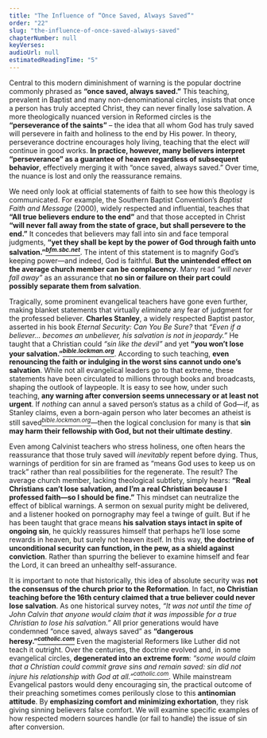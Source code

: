 ```yaml
---
title: "The Influence of “Once Saved, Always Saved”"
order: "22"
slug: "the-influence-of-once-saved-always-saved"
chapterNumber: null
keyVerses:
audioUrl: null
estimatedReadingTime: "5"
---
```

Central to this modern diminishment of warning is the popular doctrine commonly phrased as **“once saved, always saved.”** This teaching, prevalent in Baptist and many non-denominational circles, insists that once a person has truly accepted Christ, they can never finally lose salvation. A more theologically nuanced version in Reformed circles is the **“perseverance of the saints”** – the idea that all whom God has truly saved will persevere in faith and holiness to the end by His power. In theory, perseverance doctrine encourages holy living, teaching that the elect *will* continue in good works. **In practice, however, many believers interpret “perseverance” as a guarantee of heaven regardless of subsequent behavior**, effectively merging it with “once saved, always saved.” Over time, the nuance is lost and only the reassurance remains.

We need only look at official statements of faith to see how this theology is communicated. For example, the Southern Baptist Convention’s <i>Baptist Faith and Message</i> (2000), widely respected and influential, teaches that <b>“All true believers endure to the end”</b> and that those accepted in Christ <b>“will never fall away from the state of grace, but shall persevere to the end.”</b> It concedes that believers may fall into sin and face temporal judgments, <b>“yet they shall be kept by the power of God through faith unto salvation.”[<i><sup>bfm.sbc.net</sup></i>](https://bfm.sbc.net/bfm2000/#:~:text=All%20true%20believers%20endure%20to,God%20through%20faith%20unto%20salvation)</b>. The intent of this statement is to magnify God’s keeping power—and indeed, God is faithful. <b>But the unintended effect on the average church member can be complacency</b>. Many read <i>“will never fall away”</i> as an assurance that <b>no sin or failure on their part could possibly separate them from salvation</b>.

Tragically, some prominent evangelical teachers have gone even further, making blanket statements that virtually <i>eliminate</i> any fear of judgment for the professed believer. <b>Charles Stanley</b>, a widely respected Baptist pastor, asserted in his book <i>Eternal Security: Can You Be Sure?</i> that <i>“Even if a believer… becomes an unbeliever, his salvation is not in jeopardy.”</i> He taught that a Christian could <i>“sin like the devil”</i> and yet <b>“you won’t lose your salvation.”[<i><sup>bible.lockman.org</sup></i>](https://bible.lockman.org/htm_php-c.php?do=show_node&b=67&c=0&v=0&show_ti=2966&show_ts=1&show_user_id=ca7a55acd81d7f5cdd0c6cff2c0bc96e&show_question_id=17377#:~:text=,Security%2C%20Can%20You%20Be%20Sure)</b>. According to such teaching, <b>even renouncing the faith or indulging in the worst sins cannot undo one’s salvation</b>. While not all evangelical leaders go to that extreme, these statements have been circulated to millions through books and broadcasts, shaping the outlook of laypeople. It is easy to see how, under such teaching, <b>any warning after conversion seems unnecessary or at least not urgent</b>. If <i>nothing</i> can annul a saved person’s status as a child of God—if, as Stanley claims, even a born-again person who later becomes an atheist is still saved[<i><sup>bible.lockman.org</sup></i>](https://bible.lockman.org/htm_php-c.php?do=show_node&b=67&c=0&v=0&show_ti=2966&show_ts=1&show_user_id=ca7a55acd81d7f5cdd0c6cff2c0bc96e&show_question_id=17377#:~:text=,3%2C%20MH190)—then the logical conclusion for many is that <b>sin may harm their fellowship with God, but not their ultimate destiny</b>.

Even among Calvinist teachers who stress holiness, one often hears the reassurance that those truly saved will *inevitably* repent before dying. Thus, warnings of perdition for sin are framed as “means God uses to keep us on track” rather than real possibilities for the regenerate. The result? The average church member, lacking theological subtlety, simply hears: **“Real Christians can’t lose salvation, and I’m a real Christian because I professed faith—so I should be fine.”** This mindset can neutralize the effect of biblical warnings. A sermon on sexual purity might be delivered, and a listener hooked on pornography may feel a twinge of guilt. But if he has been taught that grace means **his salvation stays intact in spite of ongoing sin**, he quickly reassures himself that perhaps he’ll lose some rewards in heaven, but surely not heaven itself. In this way, **the doctrine of unconditional security can function, in the pew, as a shield against conviction**. Rather than spurring the believer to examine himself and fear the Lord, it can breed an unhealthy self-assurance.

It is important to note that historically, this idea of absolute security was <b>not the consensus of the church prior to the Reformation</b>. In fact, <b>no Christian teaching before the 16th century claimed that a true believer could never lose salvation</b>. As one historical survey notes, <i>“It was not until the time of John Calvin that anyone would claim that it was impossible for a true Christian to lose his salvation.”</i> All prior generations would have condemned “once saved, always saved” as <b>“dangerous heresy.”[<i><sup>catholic.com</sup></i>](https://www.catholic.com/tract/mortal-sin#:~:text=It%20was%20not%20until%20the,them%20into%20thinking%20that%20their)</b> Even the magisterial Reformers like Luther did not teach it outright. Over the centuries, the doctrine evolved and, in some evangelical circles, <b>degenerated into an extreme form</b>: <i>“some would claim that a Christian could commit grave sins and remain saved: sin did not injure his relationship with God at all.”[<sup>catholic.com</sup></i>](https://www.catholic.com/tract/mortal-sin#:~:text=In%20time%20the%20%E2%80%9Conce%20saved%2C,relationship%20with%20God%20at%20all)</i>. While mainstream Evangelical pastors would deny encouraging sin, the practical outcome of their preaching sometimes comes perilously close to this <b>antinomian attitude</b>. By <b>emphasizing comfort and minimizing exhortation</b>, they risk giving sinning believers false comfort. We will examine specific examples of how respected modern sources handle (or fail to handle) the issue of sin after conversion.
